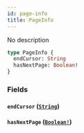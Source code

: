 ```yaml
---
id: page-info
title: PageInfo
---
```


No description

```graphql
type PageInfo {
  endCursor: String
  hasNextPage: Boolean!
}
```

### Fields

#### `endCursor` ([`String`](/graphql/scalars/string))

#### `hasNextPage` ([`Boolean!`](/graphql/scalars/boolean))
